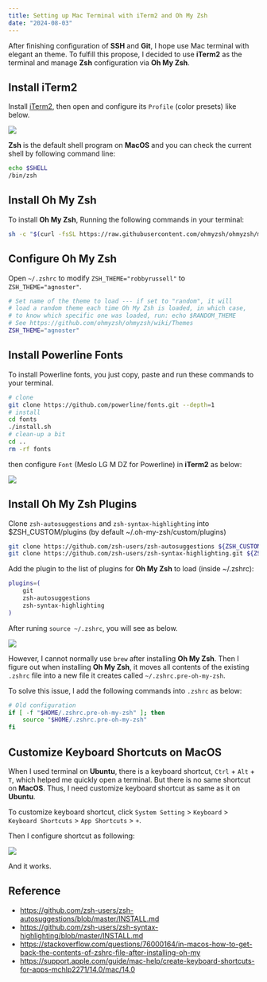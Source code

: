 ```yaml
---
title: Setting up Mac Terminal with iTerm2 and Oh My Zsh
date: "2024-08-03"
---
```


After finishing configuration of **SSH** and **Git**, I hope use Mac terminal with elegant an theme. 
To fulfill this propose, I decided to use **iTerm2** as the terminal and 
manage **Zsh** configuration via **Oh My Zsh**.

## Install iTerm2

Install [iTerm2](https://ohmyz.sh/#install), then open and configure its `Profile` (color presets) like below. 

![](/images/content/setting-up-mac-terminal-with-iterm2-and-oh-my-zsh/iterm2.png)

**Zsh** is the default shell program on **MacOS** and you can check the current shell by following command line:

```bash
echo $SHELL
/bin/zsh
```

## Install Oh My Zsh

To install **Oh My Zsh**, Running the following commands in your terminal:

```bash
sh -c "$(curl -fsSL https://raw.githubusercontent.com/ohmyzsh/ohmyzsh/master/tools/install.sh)"
```

## Configure Oh My Zsh

Open `~/.zshrc` to modify `ZSH_THEME="robbyrussell"` to `ZSH_THEME="agnoster"`.

```bash
# Set name of the theme to load --- if set to "random", it will
# load a random theme each time Oh My Zsh is loaded, in which case,
# to know which specific one was loaded, run: echo $RANDOM_THEME
# See https://github.com/ohmyzsh/ohmyzsh/wiki/Themes
ZSH_THEME="agnoster"
```

## Install Powerline Fonts

To install Powerline fonts, you just copy, paste and run these commands to your terminal.

```bash
# clone
git clone https://github.com/powerline/fonts.git --depth=1
# install
cd fonts
./install.sh
# clean-up a bit
cd ..
rm -rf fonts
```

then configure `Font` (Meslo LG M DZ for Powerline) in **iTerm2** as below:

![](/images/content/setting-up-mac-terminal-with-iterm2-and-oh-my-zsh/fonts.png)

## Install Oh My Zsh Plugins

Clone `zsh-autosuggestions` and `zsh-syntax-highlighting` into $ZSH_CUSTOM/plugins (by default ~/.oh-my-zsh/custom/plugins)

```bash
git clone https://github.com/zsh-users/zsh-autosuggestions ${ZSH_CUSTOM:-~/.oh-my-zsh/custom}/plugins/zsh-autosuggestions
git clone https://github.com/zsh-users/zsh-syntax-highlighting.git ${ZSH_CUSTOM:-~/.oh-my-zsh/custom}/plugins/zsh-syntax-highlighting
```

Add the plugin to the list of plugins for **Oh My Zsh** to load (inside ~/.zshrc):

```bash
plugins=( 
    git
    zsh-autosuggestions
    zsh-syntax-highlighting
)
```

After runing `source ~/.zshrc`, you will see as below.

![](/images/content/setting-up-mac-terminal-with-iterm2-and-oh-my-zsh/ohmyzsh.png)

However, I cannot normally use `brew` after installing **Oh My Zsh**.
Then I figure out when installing **Oh My Zsh**, it moves all contents of the existing 
`.zshrc` file into a new file it creates called `~/.zshrc.pre-oh-my-zsh`.

To solve this issue, I add the following commands into `.zshrc` as below:

```bash
# Old configuration
if [ -f "$HOME/.zshrc.pre-oh-my-zsh" ]; then
    source "$HOME/.zshrc.pre-oh-my-zsh"
fi
```

## Customize Keyboard Shortcuts on MacOS

When I used terminal on **Ubuntu**, there is a keyboard shortcut, `Ctrl` + `Alt` + `T`, which helped me quickly open a terminal. 
But there is no same shortcut on **MacOS**. Thus, I need customize keyboard shortcut as same as it on **Ubuntu**.

To customize keyboard shortcut, click `System Setting` > `Keyboard` > `Keyboard Shortcuts` > `App Shortcuts` > `+`.

Then I configure shortcut as following:

![](/images/content/customize-keyboard-shortcuts-on-macos/customize.png)

And it works.

## Reference
- https://github.com/zsh-users/zsh-autosuggestions/blob/master/INSTALL.md
- https://github.com/zsh-users/zsh-syntax-highlighting/blob/master/INSTALL.md
- https://stackoverflow.com/questions/76000164/in-macos-how-to-get-back-the-contents-of-zshrc-file-after-installing-oh-my
- https://support.apple.com/guide/mac-help/create-keyboard-shortcuts-for-apps-mchlp2271/14.0/mac/14.0
